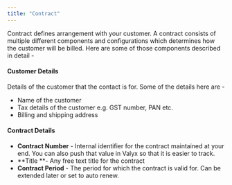 ```yaml
---
title: "Contract"
---
```


Contract defines arrangement with your customer. A contract consists of multiple different components and configurations which determines how the customer will be billed. Here are some of those components described in detail - 

#### Customer Details

Details of the customer that the contact is for. Some of the details here are - 

- Name of the customer
- Tax details of the customer e.g. GST number, PAN etc.
- Billing and shipping address

#### Contract Details

- **Contract Number** - Internal identifier for the contract maintained at your end. You can also push that value in Valyx so that it is easier to track.
- **Title **- Any free text title for the contract
- **Contract Period** - The period for which the contract is valid for. Can be extended later or set to auto renew.